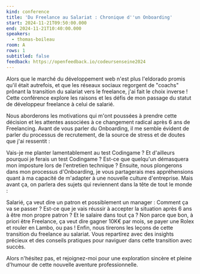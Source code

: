 ```yaml
---
kind: conference
title: 'Du Freelance au Salariat : Chronique d''un Onboarding'
start: 2024-11-21T09:50:00.000
end: 2024-11-21T10:40:00.000
speakers:
  - thomas-boileau
room: A
rows: 1
subtitled: false
feedback: https://openfeedback.io/codeursenseine2024
---
```


Alors que le marché du développement web n'est plus l'eldorado promis qu'il était autrefois, et que les réseaux sociaux regorgent de "coachs" prônant la transition du salariat vers le freelance, j'ai fait le choix inverse !
Cette conférence explore les raisons et les défis de mon passage du statut de développeur freelance à celui de salarié.

Nous aborderons les motivations qui m'ont poussées à prendre cette décision et les attentes associées à ce changement radical après 6 ans de Freelancing.
Avant de vous parler du Onboarding, il me semble évident de parler du processus de recrutement, de la source de stress et de doutes que j'ai ressentit :

Vais-je me planter lamentablement au test Codingame ?
Et d'ailleurs pourquoi je ferais un test Codingame ?
Est-ce que quelqu'un démasquera mon imposture lors de l'entretien technique ?
Ensuite, nous plongerons dans mon processus d'Onboarding, je vous partagerais mes appréhensions quant à ma capacité de m'adapter à une nouvelle culture d'entreprise. Mais avant ça, on parlera des sujets qui reviennent dans la tête de tout le monde :

Salarié, ça veut dire un patron et possiblement un manager : Comment ça va se passer ? Est-ce que je vais réussir à accepter la situation après 6 ans à être mon propre patron ?
Et le salaire dans tout ça ? Non parce que bon, à priori être Freelance, ça veut dire gagner 10K€ par mois, se payer une Rolex et rouler en Lambo, ou pas !
Enfin, nous tirerons les leçons de cette transition du freelance au salariat. Vous repartirez avec des insights précieux et des conseils pratiques pour naviguer dans cette transition avec succès.

Alors n'hésitez pas, et rejoignez-moi pour une exploration sincère et pleine d'humour de cette nouvelle aventure professionnelle.
